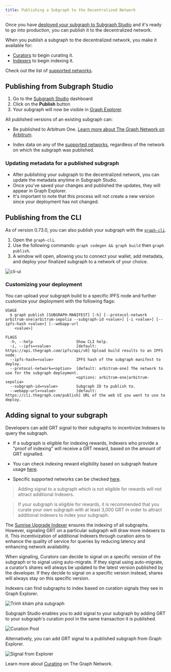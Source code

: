 ```yaml
---
title: Publishing a Subgraph to the Decentralized Network
---
```


Once you have [deployed your subgraph to Subgraph Studio](/deploying/deploying-a-subgraph-to-studio/) and it's ready to go into production, you can publish it to the decentralized network.

When you publish a subgraph to the decentralized network, you make it available for:

- [Curators](/resources/roles/curating/) to begin curating it.
- [Indexers](/indexing/overview/) to begin indexing it.

<VideoEmbed title="How to Publish a Subgraph to Arbitrum" youtube="satdwdbvzAQ" />

Check out the list of [supported networks](/supported-networks/).

## Publishing from Subgraph Studio

1. Go to the [Subgraph Studio](https://thegraph.com/studio/) dashboard
2. Click on the **Publish** button
3. Your subgraph will now be visible in [Graph Explorer](https://thegraph.com/explorer/).

All published versions of an existing subgraph can:

- Be published to Arbitrum One. [Learn more about The Graph Network on Arbitrum](/archived/arbitrum/arbitrum-faq/).

- Index data on any of the [supported networks](/supported-networks/), regardless of the network on which the subgraph was published.

### Updating metadata for a published subgraph

- After publishing your subgraph to the decentralized network, you can update the metadata anytime in Subgraph Studio.
- Once you’ve saved your changes and published the updates, they will appear in Graph Explorer.
- It's important to note that this process will not create a new version since your deployment has not changed.

## Publishing from the CLI

As of version 0.73.0, you can also publish your subgraph with the [`graph-cli`](https://github.com/graphprotocol/graph-tooling/tree/main/packages/cli).

1. Open the `graph-cli`.
2. Use the following commands: `graph codegen && graph build` then `graph publish`.
3. A window will open, allowing you to connect your wallet, add metadata, and deploy your finalized subgraph to a network of your choice.

![cli-ui](/img/cli-ui.png)

### Customizing your deployment

You can upload your subgraph build to a specific IPFS node and further customize your deployment with the following flags:

```
USAGE
  $ graph publish [SUBGRAPH-MANIFEST] [-h] [--protocol-network arbitrum-one|arbitrum-sepolia --subgraph-id <value>] [-i <value>] [--ipfs-hash <value>] [--webapp-url
    <value>]

FLAGS
  -h, --help                   Show CLI help.
  -i, --ipfs=<value>           [default: https://api.thegraph.com/ipfs/api/v0] Upload build results to an IPFS node.
  --ipfs-hash=<value>          IPFS hash of the subgraph manifest to deploy.
  --protocol-network=<option>  [default: arbitrum-one] The network to use for the subgraph deployment.
                               <options: arbitrum-one|arbitrum-sepolia>
  --subgraph-id=<value>        Subgraph ID to publish to.
  --webapp-url=<value>         [default: https://cli.thegraph.com/publish] URL of the web UI you want to use to deploy.

```

## Adding signal to your subgraph

Developers can add GRT signal to their subgraphs to incentivize Indexers to query the subgraph.

- If a subgraph is eligible for indexing rewards, Indexers who provide a "proof of indexing" will receive a GRT reward, based on the amount of GRT signalled.

- You can check indexing reward eligibility based on subgraph feature usage [here](https://github.com/graphprotocol/indexer/blob/main/docs/feature-support-matrix.md).

- Specific supported networks can be checked [here](/supported-networks/).

> Adding signal to a subgraph which is not eligible for rewards will not attract additional Indexers.

> If your subgraph is eligible for rewards, it is recommended that you curate your own subgraph with at least 3,000 GRT in order to attract additional indexers to index your subgraph.

The [Sunrise Upgrade Indexer](/archived/sunrise/#what-is-the-upgrade-indexer) ensures the indexing of all subgraphs. However, signaling GRT on a particular subgraph will draw more indexers to it. This incentivization of additional Indexers through curation aims to enhance the quality of service for queries by reducing latency and enhancing network availability.

When signaling, Curators can decide to signal on a specific version of the subgraph or to signal using auto-migrate. If they signal using auto-migrate, a curator’s shares will always be updated to the latest version published by the developer. If they decide to signal on a specific version instead, shares will always stay on this specific version.

Indexers can find subgraphs to index based on curation signals they see in Graph Explorer.

![Trình khám phá subgraph](/img/explorer-subgraphs.png)

Subgraph Studio enables you to add signal to your subgraph by adding GRT to your subgraph's curation pool in the same transaction it is published.

![Curation Pool](/img/curate-own-subgraph-tx.png)

Alternatively, you can add GRT signal to a published subgraph from Graph Explorer.

![Signal from Explorer](/img/signal-from-explorer.png)

Learn more about [Curating](/resources/roles/curating/) on The Graph Network.
